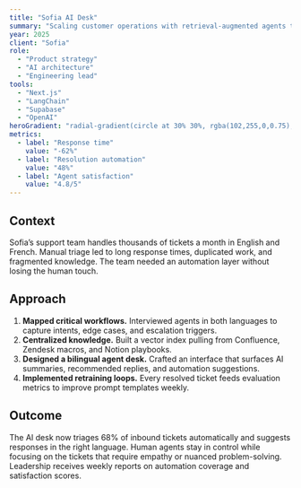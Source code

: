 ```yaml
---
title: "Sofia AI Desk"
summary: "Scaling customer operations with retrieval-augmented agents that triage requests in real time."
year: 2025
client: "Sofia"
role:
  - "Product strategy"
  - "AI architecture"
  - "Engineering lead"
tools:
  - "Next.js"
  - "LangChain"
  - "Supabase"
  - "OpenAI"
heroGradient: "radial-gradient(circle at 30% 30%, rgba(102,255,0,0.75), rgba(8,12,8,0.95))"
metrics:
  - label: "Response time"
    value: "-62%"
  - label: "Resolution automation"
    value: "48%"
  - label: "Agent satisfaction"
    value: "4.8/5"
---
```


## Context

Sofia’s support team handles thousands of tickets a month in English and French. Manual triage led to long response times, duplicated work, and fragmented knowledge. The team needed an automation layer without losing the human touch.

## Approach

1. **Mapped critical workflows.** Interviewed agents in both languages to capture intents, edge cases, and escalation triggers.
2. **Centralized knowledge.** Built a vector index pulling from Confluence, Zendesk macros, and Notion playbooks.
3. **Designed a bilingual agent desk.** Crafted an interface that surfaces AI summaries, recommended replies, and automation suggestions.
4. **Implemented retraining loops.** Every resolved ticket feeds evaluation metrics to improve prompt templates weekly.

## Outcome

The AI desk now triages 68% of inbound tickets automatically and suggests responses in the right language. Human agents stay in control while focusing on the tickets that require empathy or nuanced problem-solving. Leadership receives weekly reports on automation coverage and satisfaction scores.
